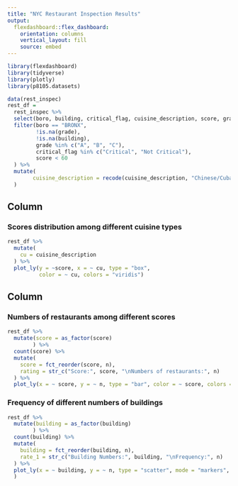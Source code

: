 ```yaml
---
title: "NYC Restaurant Inspection Results"
output: 
  flexdashboard::flex_dashboard:
    orientation: columns
    vertical_layout: fill
    source: embed
---
```


```r
library(flexdashboard)
library(tidyverse)
library(plotly)
library(p8105.datasets)
```

```r
data(rest_inspec)
rest_df =
  rest_inspec %>% 
  select(boro, building, critical_flag, cuisine_description, score, grade) %>% 
  filter(boro == "BRONX",
         !is.na(grade),
         !is.na(building),
         grade %in% c("A", "B", "C"),
         critical_flag %in% c("Critical", "Not Critical"),
         score < 60
  ) %>% 
  mutate(
        cuisine_description = recode(cuisine_description, "Chinese/Cuban" = "Chinese", "Chinese/Japanese" = "Chinese", "Hotdogs/Pretzels" = "Hotdogs", "Latin (Cuban, Dominican, Puerto Rican, South & Central American)" = "Latin", "Pizza/Italian" = "Pizza", "Sandwiches/Salads/Mixed Buffet" = "Sandwiches", "Soups & Sandwiches" = "Sandwiches", "CafÃ©/Coffee/Tea" = "Coffee")
  )
```
         
Column {data-width=650}
-----------------------------------------------------------------------

### Scores distribution among different cuisine types

```r
rest_df %>%
  mutate(
    cu = cuisine_description
  ) %>% 
  plot_ly(y = ~score, x = ~ cu, type = "box", 
          color = ~ cu, colors = "viridis")
```

Column {data-width=350}
-----------------------------------------------------------------------

### Numbers of restaurants among different scores

```r
rest_df %>%
  mutate(score = as_factor(score)
        ) %>% 
  count(score) %>% 
  mutate(
    score = fct_reorder(score, n),
    rating = str_c("Score:", score, "\nNumbers of restaurants:", n)
  ) %>% 
  plot_ly(x = ~ score, y = ~ n, type = "bar", color = ~ score, colors = "viridis", text = ~ rating)
```


### Frequency of different numbers of buildings 

```r
rest_df %>%
  mutate(building = as_factor(building)
        ) %>% 
  count(building) %>% 
  mutate(
    building = fct_reorder(building, n),
    rate_1 = str_c("Building Numbers:", building, "\nFrequency:", n)
  ) %>% 
  plot_ly(x = ~ building, y = ~ n, type = "scatter", mode = "markers", color = ~ building, colors = "viridis", text = ~ rate_1
  )
```

